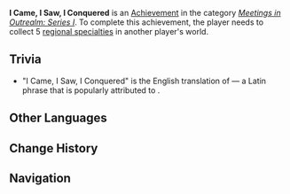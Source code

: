 {{Achievement Infobox
|title        = I Came, I Saw, I Conquered
|id           = 86004
|order id     = 9004
|category     = Meetings in Outrealm: Series I
|description  = Collect 5 [[Local Specialty|regional specialties]] in another player's world.
|requirements = 
|primogems    = 5
|tracking     = Tracks the total amount.
|topic        = Co-Op Mode
|set          = I Came, I Saw, I Conquered
|tier         = 1
|tiers_total  = 3
|tier1        = I Came, I Saw, I Conquered (Tier 1)
|tier2        = I Came, I Saw, I Conquered (Tier 2)
|tier3        = I Came, I Saw, I Conquered (Tier 3)
|prev         = 
|next         = I Came, I Saw, I Conquered (Tier 2)
}}
'''I Came, I Saw, I Conquered''' is an [[Achievement]] in the category ''[[Meetings in Outrealm: Series I]]''. To complete this achievement, the player needs to collect 5 [[Local Specialty|regional specialties]] in another player's world.

==Trivia==
* "I Came, I Saw, I Conquered" is the English translation of ''{{w|veni, vidi, vici}}'' &mdash; a Latin phrase that is popularly attributed to {{w|Julius Caesar}}.
<!--
==Video Guides==
{{EVT
|video1   = 
|caption1 = 
}}
-->
==Other Languages==
{{Transclude|I Came, I Saw, I Conquered|Other Languages}}

==Change History==
{{Change History|1.0}}
<!--
==References==
{{Reflist}}
-->
==Navigation==
{{Achievement Navbox|Meetings in Outrealm: Series I}}